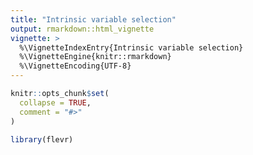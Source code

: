 ---
title: "Intrinsic variable selection"
output: rmarkdown::html_vignette
vignette: >
  %\VignetteIndexEntry{Intrinsic variable selection}
  %\VignetteEngine{knitr::rmarkdown}
  %\VignetteEncoding{UTF-8}
---

```{r, include = FALSE}
knitr::opts_chunk$set(
  collapse = TRUE,
  comment = "#>"
)
```

```{r setup}
library(flevr)
```
